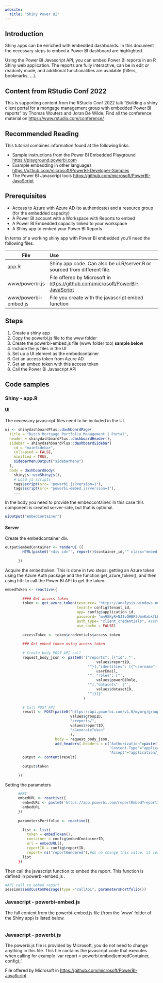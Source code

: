 ```yaml
---
website:
  title: "Shiny Power BI"
---
```


## Introduction

Shiny apps can be enriched with embedded dashboards. In this document the necessary steps to embed a Power BI dashboard are highlighted.

Using the Power BI Javascript API, you can embed Power BI reports in an R Shiny web application. The reports are fully interactive, can be in edit or readonly mode, and additional functionalities are available (filters, bookmarks, ...).

:::{.callout-tip}
## Content from RStudio Conf 2022

This is supporting content from the RStudio Conf 2022 talk "Building a shiny client portal for a mortgage management group with embedded Power BI reports" by Thomas Wouters and Joran De Wilde. Find all the conference material on 
<https://www.rstudio.com/conference/>
:::

## Recommended Reading

This tutorial combines information found at the following links:

- Sample instructions from the Power BI Embedded Playground <https://playground.powerbi.com>
- Example embedding in other languages <https://github.com/microsoft/PowerBI-Developer-Samples>
- The Power BI Javascript tools <https://github.com/microsoft/PowerBI-JavaScript>

## Prerequisites

- Access to Azure with Azure AD (to authenticate) and a resource group (for the embedded capacity)
- A Power BI account with a Workspace with Reports to embed
- A Power BI Embedded capacity linked to your workspace
- A Shiny app to embed your Power BI Reports


In terms of a working shiny app with Power BI embedded you'll need the following files.

| File                       | Use                                                                             |
|----------------------------|:--------------------------------------------------------------------------------|
| app.R                      | Shiny app code. Can also be ui.R/server.R or sourced from different file.       |
| www/powerbi.js             | File offered by Microsoft in <https://github.com/microsoft/PowerBI-JavaScript>  |
| www/powerbi-embed.js       | File you create with the javascript embed function                              |

## Steps

(@)  Create a shiny app
(@)  Copy the powerbi.js file to the www folder
(@)  Create the powerbi-embed.js file (www folder too) **sample below**
(@)  Include the js files in the UI
(@)  Set up a UI element as the embedcontainer
(@)  Get an access token from Azure AD
(@)  Get an embed token with this access token
(@)  Call the Power BI Javascript API


## Code samples

### Shiny - app.R

#### UI

The necessary javascript files need to be included in the UI.

```r
ui <- shinydashboardPlus::dashboardPage(
  title = "Dutch Mortgage Portfolio Management | Portal",
  header = shinydashboardPlus::dashboardHeader(),
  sidebar = shinydashboardPlus::dashboardSidebar(
    id = "mainSidebar",
    collapsed = FALSE,
    minified = TRUE,
    sidebarMenuOutput("sidebarMenu")
  ),
  body = dashboardBody(
    shinyjs::useShinyjs(),
    # Load js scripts
    tags$script(src= "powerbi.js?version=1"),
    tags$script(src= "powerbi-embed.js?version=1"),
    ...
```    


In the body you need to provide the embedcontainer. In this case this component is created server-side, but that is optional.
```r
uiOutput("embedContainer")
```

#### Server

Create the embedcontainer div.
```r
output$embedContainer <- renderUI ({
        HTML(paste0('<div id="', report()$container_id,'" class="embed-responsive embed-responsive-1500by1950" powerbi-settings-nav-content-pane-enabled="true"  powerbi-settings-filter-pane-enabled="true" allowfullscreen="true" scrolling = "no" width="100%" ></div>'))
        
      })
```
       
Acquire the embedtoken. This is done in two steps: getting an Azure token using the Azure Auth package and the function get_azure_token(), and then using httr to call the Power BI API to get the token.

```r
embedToken <- reactive({
        
        #### Get access token
        token <- get_azure_token(resource= "https://analysis.windows.net/powerbi/api",
                                 tenant= config$tenant_id,
                                 app= config$application_id,
                                 password= "mn98KyR+NJIvQHBF3UmmKxbkfLOBznQvawIFJQ+nk48=", #application_secret
                                 auth_type= "client_credentials", #service principal
                                 use_cache = FALSE) 
        
        accessToken <- token$credentials$access_token
        
        ### Get embed token using access token
        
        # Create body POST API call
        request_body_json <- paste0('{"reports": [{"id": "', 
                                          values$reportID, 
                                      '"}],"identities": [{"username": "', 
                                          userEmail, 
                                      '", "roles": ["', 
                                          values$powerBIRole,
                                      '"],"datasets": ["', 
                                          values$datasetID,
                                      '"]}]}'
                                    )
        
        # Call POST API
        result <- POST(paste0("https://api.powerbi.com/v1.0/myorg/groups/", 
                              values$groupID, 
                              "/reports/", 
                              values$reportID, 
                              "/GenerateToken"
                              ),
                       body = request_body_json,
                       add_headers(.headers = c("Authorization"=paste("Bearer", accessToken),
                                                "Content-Type"="application/json",
                                                "Accept"="application/json")))
        output <- content(result)
        
        output$token
        
      })

```
      
Setting the parameters

```r
      #PBI
      embedURL <- reactive({
        embedURL <- paste0('https://app.powerbi.com/reportEmbed?reportId=', values$reportID,'&groupId=', values$groupID)
        embedURL
      })
      
      parametersPortfolio <- reactive({
        
        list <- list(
          token = embedToken(),
          container = config$embedContainerID,
          url = embedURL(),
          reportID = config$reportID,
          report= ns("reportRendered"),#do no change this value: it corresponds with input$reportRendered
        list
      })
```


Then call the javascript function to embed the report. This function is defined in powerbi-embed.js .
```r
#API call to embed report
session$sendCustomMessage(type ="callApi", parametersPortfolio())
```        
        
### Javascript - powerbi-embed.js

The full content from the powerbi-embed.js file (from the 'www' folder of the Shiny app) is listed below.

```javascript
```

### Javascript - powerbi.js

The powerbi.js file is provided by Microsoft, you do not need to change anything in this file. This file contains the javascript code that executes when calling for example 'var report = powerbi.embed(embedContainer, config);'.

File offered by Microsoft in <https://github.com/microsoft/PowerBI-JavaScript> 
